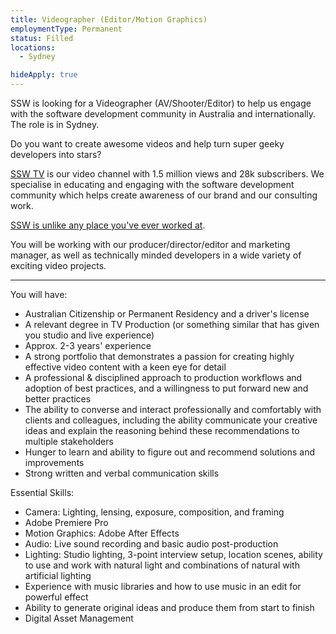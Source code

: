 ```yaml
---
title: Videographer (Editor/Motion Graphics)
employmentType: Permanent
status: Filled
locations: 
  - Sydney

hideApply: true
---
```

        
SSW is looking for a Videographer (AV/Shooter/Editor) to help us engage with the software development community in Australia and internationally. The role is in Sydney.


Do you want to create awesome videos and help turn super geeky developers into stars?


[SSW TV](https://tv.ssw.com/) is our video channel with 1.5 million views and 28k subscribers. We specialise in educating and engaging with the software development community which helps create awareness of our brand and our consulting work.


[SSW is unlike any place you've ever worked at](https://youtu.be/tWuutobJtdg).


You will be working with our producer/director/editor and marketing manager, as well as technically minded developers in a wide variety of exciting video projects.




---


You will have:


* Australian Citizenship or Permanent Residency and a driver's license
* A relevant degree in TV Production (or something similar that has given you studio and live experience)
* Approx. 2-3 years' experience
* A strong portfolio that demonstrates a passion for creating highly effective video content with a keen eye for detail
* A professional & disciplined approach to production workflows and adoption of best practices, and a willingness to put forward new and better practices
* The ability to converse and interact professionally and comfortably with clients and colleagues, including the ability communicate your creative ideas and explain the reasoning behind these recommendations to multiple stakeholders
* Hunger to learn and ability to figure out and recommend solutions and improvements
* Strong written and verbal communication skills


Essential Skills:


* Camera: Lighting, lensing, exposure, composition, and framing
* Adobe Premiere Pro
* Motion Graphics: Adobe After Effects
* Audio: Live sound recording and basic audio post-production
* Lighting: Studio lighting, 3-point interview setup, location scenes, ability to use and work with natural light and combinations of natural with artificial lighting
* Experience with music libraries and how to use music in an edit for powerful effect
* Ability to generate original ideas and produce them from start to finish
* Digital Asset Management



